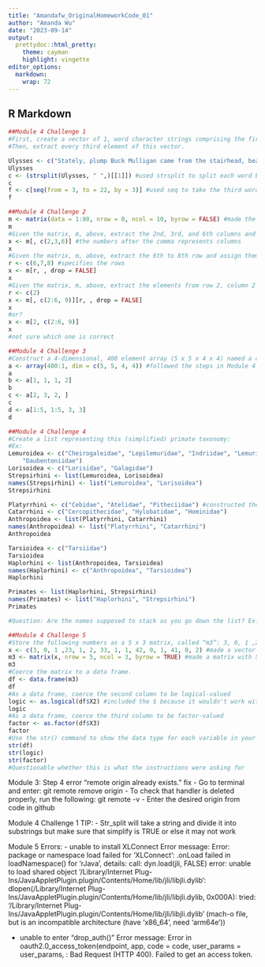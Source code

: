 ```yaml
---
title: "Amandafw_OriginalHomeworkCode_01"
author: "Amanda Wu"
date: "2023-09-14"
output: 
  prettydoc::html_pretty:
    theme: cayman
    highlight: vingette
editor_options: 
  markdown: 
    wrap: 72
---
```


## R Markdown

```r
##Module 4 Challenge 1
#First, create a vector of 1, word character strings comprising the first line of the novel Ulysses, by James Joyce: “Stately, plump Buck Mulligan came from the stairhead, bearing a bowl of lather on which a mirror and a razor lay crossed.”
#Then, extract every third element of this vector.

Ulysses <- c("Stately, plump Buck Mulligan came from the stairhead, bearing a bowl of lather on which a mirror and a razor lay crossed.") #made a string with the sentence
Ulysses
c <- (strsplit(Ulysses, " ",)[[1]]) #used strsplit to split each word between a space into each different substrings 
c
f <- c[seq(from = 3, to = 22, by = 3)] #used seq to take the third word 
f
```


```r
##Module 4 Challenge 2
m <- matrix(data = 1:80, nrow = 8, ncol = 10, byrow = FALSE) #made the matrix following Module 4
m
#Given the matrix, m, above, extract the 2nd, 3rd, and 6th columns and assign them to the variable x
x <- m[, c(2,3,6)] #the numbers after the comma represents columns 
x
#Given the matrix, m, above, extract the 6th to 8th row and assign them to the variable x
r <- c(6,7,8) #specifies the rows
x <- m[r, , drop = FALSE] 
x
#Given the matrix, m, above, extract the elements from row 2, column 2 to row 6, column 9 and assign them to the variable x
r <- c(2)
x <- m[, c(2:6, 9)][r, , drop = FALSE]
x
#or?
x <- m[2, c(2:6, 9)]
x
#not sure which one is correct
```


```r
##Module 4 Challenge 3
#Construct a 4-dimensional, 400 element array (5 x 5 x 4 x 4) named a consisting of the numbers 400 to 1 (i.e., a descending series)
a <- array(400:1, dim = c(5, 5, 4, 4)) #followed the steps in Module 4 making an array but 400:1 because it is in descending order 
a
b <- a[1, 1, 1, 2]
b
c <- a[2, 3, 2, ]
c
d <- a[1:5, 1:5, 3, 3]
d
```


```r
##Module 4 Challenge 4
#Create a list representing this (simplified) primate taxonomy: 
#Ex:
Lemuroidea <- c("Cheirogaleidae", "Lepilemuridae", "Indriidae", "Lemuridae",
    "Daubentoniidae")
Lorisoidea <- c("Lorisidae", "Galagidae")
Strepsirhini <- list(Lemuroidea, Lorisoidea)
names(Strepsirhini) <- list("Lemuroidea", "Lorisoidea")
Strepsirhini

Platyrrhini <- c("Cebidae", "Atelidae", "Pitheciidae") #constructed the lists following the example
Catarrhini <- c("Cercopithecidae", "Hylobatidae", "Hominidae")
Anthropoidea <- list(Platyrrhini, Catarrhini)
names(Anthropoidea) <- list("Platyrrhini", "Catarrhini")
Anthropoidea

Tarsioidea <- c("Tarsiidae")
Tarsioidea
Haplorhini <- list(Anthropoidea, Tarsioidea)
names(Haplorhini) <- c("Anthropoidea", "Tarsioidea")
Haplorhini

Primates <- list(Haplorhini, Strepsirhini)
names(Primates) <- list("Haplorhini", "Strepsirhini")
Primates 

#Question: Are the names supposed to stack as you go down the list? Ex: $Strepsirhini$Lemuroidea 
```


```r
##Module 4 Challenge 5
#Store the following numbers as a 5 x 3 matrix, called “m3”: 3, 0, 1 ,23, 1, 2, 33, 1, 1, 42, 0, 1, 41, 0, 2. Be sure to fill the matrix ROW-WISE
x <- c(3, 0, 1 ,23, 1, 2, 33, 1, 1, 42, 0, 1, 41, 0, 2) #made a vector
m3 <- matrix(x, nrow = 5, ncol = 3, byrow = TRUE) #made a matrix with 5 rows and 3 columns organized by row
m3
#Coerce the matrix to a data frame.
df <- data.frame(m3) 
df
#As a data frame, coerce the second column to be logical-valued
logic <- as.logical(df$X2) #included the $ because it wouldn't work without it
logic
#As a data frame, coerce the third column to be factor-valued
factor <- as.factor(df$X3)
factor
#Use the str() command to show the data type for each variable in your dataframe.
str(df)
str(logic)
str(factor)
#Questionable whether this is what the instructions were asking for
```


Module 3: Step 4 error "remote origin already exists." fix - Go to
terminal and enter: git remote remove origin - To check that handler is
deleted properly, run the following: git remote -v - Enter the desired
origin from code in github

Module 4 Challenge 1 TIP: - Str_split will take a string and divide it
into substrings but make sure that simplify is TRUE or else it may not
work

Module 5 Errors: - unable to install XLConnect Error message: Error:
package or namespace load failed for 'XLConnect': .onLoad failed in
loadNamespace() for 'rJava', details: call: dyn.load(jli, FALSE) error:
unable to load shared object '/Library/Internet
Plug-Ins/JavaAppletPlugin.plugin/Contents/Home/lib/jli/libjli.dylib':
dlopen(/Library/Internet
Plug-Ins/JavaAppletPlugin.plugin/Contents/Home/lib/jli/libjli.dylib,
0x000A): tried: '/Library/Internet
Plug-Ins/JavaAppletPlugin.plugin/Contents/Home/lib/jli/libjli.dylib'
(mach-o file, but is an incompatible architecture (have 'x86_64', need
'arm64e'))

-   unable to enter "drop_auth()" Error message: Error in
    oauth2.0_access_token(endpoint, app, code = code, user_params =
    user_params, : Bad Request (HTTP 400). Failed to get an access
    token.

